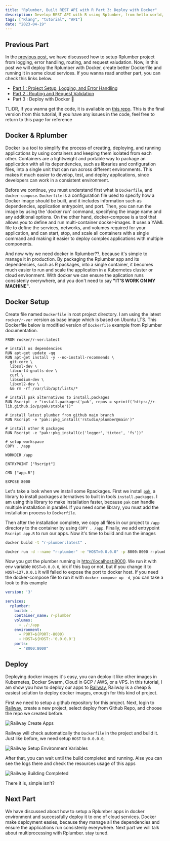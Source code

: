```yaml
---
title: "Rplumber, Built REST API with R Part 3: Deploy with Docker"
description: Develop REST API with R using Rplumber, from hello world, logging, error handler, request validation, to deploy with docker
tags: ["Rlang", "tutorial", "API"]
date: "2023-04-19"
---
```


## Previous Part

In the [previous post](./rest-api-with-r-part-2), we have discussed how to setup Rplumber project from logging, error handling, routing, and request valudation. Now, in this post we will deploy the Rplumber with Docker, create better Dockerfile and running it in some cloud services. If you wanna read another part, you can check this links below.

 - [Part 1 : Project Setup, Logging, and Error Handling](./rest-api-with-r-part-1) 
 - [Part 2 : Routing and Request Validation](./rest-api-with-r-part-2)
 - Part 3 : Deploy with Docker 🚀 

TL:DR, If you wanna get the code, it is available on [this repo](https://github.com/JfrAziz/r-plumber). This is the final version from this tutorial, If you have any issues in the code, feel free to return to this page for reference

## Docker & Rplumber

Docker is a tool to simplify the process of creating, deploying, and running applications by using containers and keeping them isolated from each other. Containers are a lightweight and portable way to package an application with all its dependencies, such as libraries and configuration files, into a single unit that can run across different environments. This makes it much easier to develop, test, and deploy applications, since developers can work in a consistent environment.

Before we continue, you must understand first what is `Dockerfile`, and `docker-compose`. `Dockerfile` is a configuration file used to specify how a Docker image should be built, and it includes information such as dependencies, application entrypoint, and port. Then, you can run the image by using the 'docker run' command, specifying the image name and any additional options. On the other hand, docker-compose is a tool that allows you to define and run multi-container docker-images. It uses a YAML file to define the services, networks, and volumes required for your application, and can start, stop, and scale all containers with a single command and making it easier to deploy complex applications with multiple components.

And now why we need docker in Rplumber??, because it's simple to manage it in production. By packaging the Rplumber app and its dependencies, such as R packages, into a single container, it becomes much easier to run and scale the application in a Kubernetes cluster or cloud environment. With docker we can ensure the aplication runs consistenly everywhere, and you don't need to say __"IT'S WORK ON MY MACHINE"__.

## Docker Setup

Create file named `Dockerfile` in root project directory. I am using the latest `rocker/r-ver` version as base image which is based on Ubuntu LTS. This Dockerfile below is modified version of `Dockerfile` example from Rplumber documentation. 

```docker
FROM rocker/r-ver:latest

# install os dependencies
RUN apt-get update -qq
RUN apt-get install -y --no-install-recommends \
  git-core \
  libssl-dev \
  libcurl4-gnutls-dev \
  curl \
  libsodium-dev \
  libxml2-dev \
  && rm -rf /var/lib/apt/lists/*

# install pak alternatives to install.packages
RUN Rscript -e "install.packages('pak', repos = sprintf('https://r-lib.github.io/p/pak/stable'))"

# install latest plumber from github main branch
RUN Rscript -e "pak::pkg_install('rstudio/plumber@main')"

# install other R packages
RUN Rscript -e "pak::pkg_install(c('logger','tictoc', 'fs'))"

# setup workspace
COPY . /app

WORKDIR /app

ENTRYPOINT ["Rscript"]

CMD ["app.R"]

EXPOSE 8000
```

Let's take a look when we install some Rpackages. First we install [`pak`](https://pak.r-lib.org/), a library to install packages alternatives to built in tools `install.packages`. I am using this library to make installation faster, because `pak` can handle multiple installation in parallel. If you need some library, you must add the installation process to `Dockerfile`.

Then after the installation complete, we copy all files in our project to `/app` directory to the container by using `COPY . /app`. Finally, we add entrypoint `Rscript app.R` to run our apps. Now it's time to build and run the images

```bash
docker build -t "r-plumber:latest" .

docker run -d --name "r-plumber" -e "HOST=0.0.0.0" -p 8000:8000 r-plumber:latest 
```

Now you got the plumber running in [http://localhost:8000](http://localhost:8000). We run it with env variable `HOST=0.0.0.0`, idk if this bug or not, but if you change it to `HOST=127.0.0.1` it will failed to expose the port to docker host. If you need the docker-compose file to run it with `docker-compose up -d`, you can take a look to this example

```yaml
version: '3'

services:
  rplumber:
    build: .
    container_name: r-plumber
    volumes:
      - ./:/app
    environment:
      - PORT=${PORT:-8000}
      - HOST=${HOST:-'0.0.0.0'}
    ports:
      - "8000:8000"
```

## Deploy

Deploying docker images it's easy, you can deploy it like other images in Kubernetes, Docker Swarm, Cloud in GCP / AWS, or a VPS. In this tutorial, I am show you how to deploy our apps to [Railway](https://railway.app/), Railway is a cheap & easiest solution to deploy docker images, enough for this kind of project. 

First we need to setup a github repository for this project. Next, login to [Railway](https://railway.app/), create a new project, select deploy from Github Repo, and choose the repo we created before.

![Railway Create Apps](/assets/images/2023-04-19/1-railway-create-a-new-project.png)

Railway will check automatically the `Dockerfile` in the project and build it. Just like before, we need setup `HOST` to `0.0.0.0`,

![Railway Setup Environment Variables](/assets/images/2023-04-19/2-railway-setup-environment-variables.png)

After that, you can wait until the build completed and running. Alse you can see the logs there and check the resources usage of this apps

![Railway Building Completed](/assets/images/2023-04-19/3-railway-building-completed.png)

There it is, simple isn't?

## Next Part

We have discussed about how to setup a Rplumber apps in docker environment and successfully deploy it to one of cloud services. Docker make deployment easies, because they manage all the dependencies and ensure the applications run consistenly everywhere. Next part we will talk about multiprocessing with Rplumber. stay tuned.